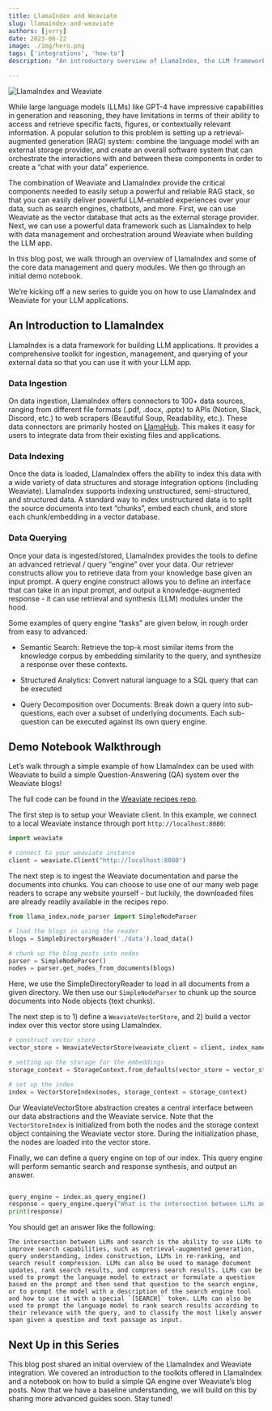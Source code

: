 ```yaml
---
title: LlamaIndex and Weaviate
slug: llamaindex-and-weaviate
authors: [jerry]
date: 2023-06-22
image: ./img/hero.png
tags: ['integrations', 'how-to']
description: "An introductory overview of LlamaIndex, the LLM framework"

---
```


![LlamaIndex and Weaviate](./img/hero.png)

<!-- truncate -->

While large language models (LLMs) like GPT-4 have impressive capabilities in generation and reasoning, they have limitations in terms of their ability to access and retrieve specific facts, figures, or contextually relevant information. A popular solution to this problem is setting up a retrieval-augmented generation (RAG) system: combine the language model with an external storage provider, and create an overall software system that can orchestrate the interactions with and between these components in order to create a “chat with your data” experience.

The combination of Weaviate and LlamaIndex provide the critical components needed to easily setup a powerful and reliable RAG stack, so that you can easily deliver powerful LLM-enabled experiences over your data, such as search engines, chatbots, and more. First, we can use Weaviate as the vector database that acts as the external storage provider. Next, we can use a powerful data framework such as LlamaIndex to help with data management and orchestration around Weaviate when building the LLM app.

In this blog post, we walk through an overview of LlamaIndex and some of the core data management and query modules. We then go through an initial demo notebook.

We’re kicking off a new series to guide you on how to use LlamaIndex and Weaviate for your LLM applications.

## An Introduction to LlamaIndex
LlamaIndex is a data framework for building LLM applications. It provides a comprehensive toolkit for ingestion, management, and querying of your external data so that you can use it with your LLM app.

### Data Ingestion
On data ingestion, LlamaIndex offers connectors to 100+ data sources, ranging from different file formats (.pdf, .docx, .pptx) to APIs (Notion, Slack, Discord, etc.) to web scrapers (Beautiful Soup, Readability, etc.). These data connectors are primarily hosted on [LlamaHub](https://llamahub.ai/). This makes it easy for users to integrate data from their existing files and applications.

### Data Indexing
Once the data is loaded, LlamaIndex offers the ability to index this data with a wide variety of data structures and storage integration options (including Weaviate). LlamaIndex supports indexing unstructured, semi-structured, and structured data. A standard way to index unstructured data is to split the source documents into text “chunks”, embed each chunk, and store each chunk/embedding in a vector database.

### Data Querying
Once your data is ingested/stored, LlamaIndex provides the tools to define an advanced retrieval / query “engine” over your data. Our retriever constructs allow you to retrieve data from your knowledge base given an input prompt. A query engine construct allows you to define an interface that can take in an input prompt, and output a knowledge-augmented response - it can use retrieval and synthesis (LLM) modules under the hood.

Some examples of query engine “tasks” are given below, in rough order from easy to advanced:
* Semantic Search: Retrieve the top-k most similar items from the knowledge corpus by embedding similarity to the query, and synthesize a response over these contexts.

* Structured Analytics: Convert natural language to a SQL query that can be executed

* Query Decomposition over Documents: Break down a query into sub-questions, each over a subset of underlying documents. Each sub-question can be executed against its own query engine.

## Demo Notebook Walkthrough

Let’s walk through a simple example of how LlamaIndex can be used with Weaviate to build a simple Question-Answering (QA) system over the Weaviate blogs!

The full code can be found in the [Weaviate recipes repo](https://github.com/weaviate/recipes/tree/main/integrations/llamaindex/simple-query-engine).

The first step is to setup your Weaviate client. In this example, we connect to a local Weaviate instance through port `http://localhost:8080`:

```python
import weaviate

# connect to your weaviate instance
client = weaviate.Client("http://localhost:8080")
```

The next step is to ingest the Weaviate documentation and parse the documents into chunks. You can choose to use one of our many web page readers to scrape any website yourself - but luckily, the downloaded files are already readily available in the recipes repo.

```python
from llama_index.node_parser import SimpleNodeParser

# load the blogs in using the reader
blogs = SimpleDirectoryReader('./data').load_data()

# chunk up the blog posts into nodes
parser = SimpleNodeParser()
nodes = parser.get_nodes_from_documents(blogs)
```

Here, we use the SimpleDirectoryReader to load in all documents from a given directory. We then use our `SimpleNodeParser` to chunk up the source documents into Node objects (text chunks).

The next step is to 1) define a `WeaviateVectorStore`, and 2) build a vector index over this vector store using LlamaIndex.

```python
# construct vector store
vector_store = WeaviateVectorStore(weaviate_client = client, index_name="BlogPost", text_key="content")

# setting up the storage for the embeddings
storage_context = StorageContext.from_defaults(vector_store = vector_store)

# set up the index
index = VectorStoreIndex(nodes, storage_context = storage_context)
```

Our WeaviateVectorStore abstraction creates a central interface between our data abstractions and the Weaviate service. Note that the `VectorStoreIndex` is initialized from both the nodes and the storage context object containing the Weaviate vector store. During the initialization phase, the nodes are loaded into the vector store.

Finally, we can define a query engine on top of our index. This query engine will perform semantic search and response synthesis, and output an answer.

```python

​​query_engine = index.as_query_engine()
response = query_engine.query("What is the intersection between LLMs and search?")
print(response)
```

You should get an answer like the following:

```
The intersection between LLMs and search is the ability to use LLMs to improve search capabilities, such as retrieval-augmented generation, query understanding, index construction, LLMs in re-ranking, and search result compression. LLMs can also be used to manage document updates, rank search results, and compress search results. LLMs can be used to prompt the language model to extract or formulate a question based on the prompt and then send that question to the search engine, or to prompt the model with a description of the search engine tool and how to use it with a special `[SEARCH]` token. LLMs can also be used to prompt the language model to rank search results according to their relevance with the query, and to classify the most likely answer span given a question and text passage as input.
```

## Next Up in this Series

This blog post shared an initial overview of the LlamaIndex and Weaviate integration. We covered an introduction to the toolkits offered in LlamaIndex and a notebook on how to build a simple QA engine over Weaviate’s blog posts. Now that we have a baseline understanding, we will build on this by sharing more advanced guides soon. Stay tuned!


<WhatNext />
